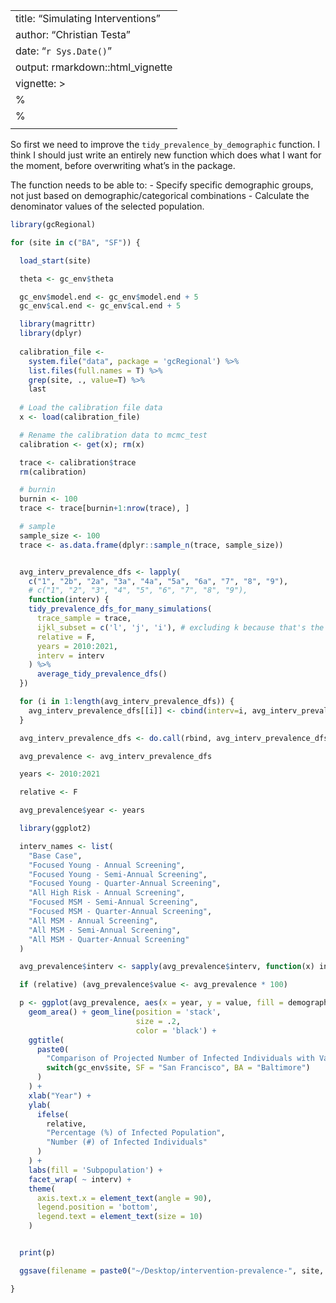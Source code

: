 
--- 
title: "Simulating Interventions"
author: "Christian Testa"
date: "`r Sys.Date()`"
output: rmarkdown::html_vignette
vignette: >
    %\VignetteIndexEntry{Simulating Interventions}
    %\VignetteEngine{knitr::rmarkdown}
    \usepackage[utf8]{inputenc}
---

So first we need to improve the `tidy_prevalence_by_demographic` function.
I think I should just write an entirely new function which does what I want
for the moment, before overwriting what's in the package.

The function needs to be able to:
- Specify specific demographic groups, not just based on demographic/categorical combinations
- Calculate the denominator values of the selected population.

```r
library(gcRegional)

for (site in c("BA", "SF")) {

  load_start(site)

  theta <- gc_env$theta

  gc_env$model.end <- gc_env$model.end + 5
  gc_env$cal.end <- gc_env$cal.end + 5

  library(magrittr)
  library(dplyr)
  
  calibration_file <-
    system.file("data", package = 'gcRegional') %>%
    list.files(full.names = T) %>%
    grep(site, ., value=T) %>%
    last
  
  # Load the calibration file data
  x <- load(calibration_file)

  # Rename the calibration data to mcmc_test
  calibration <- get(x); rm(x)

  trace <- calibration$trace
  rm(calibration)

  # burnin
  burnin <- 100
  trace <- trace[burnin+1:nrow(trace), ]

  # sample
  sample_size <- 100
  trace <- as.data.frame(dplyr::sample_n(trace, sample_size))


  avg_interv_prevalence_dfs <- lapply(
    c("1", "2b", "2a", "3a", "4a", "5a", "6a", "7", "8", "9"),
    # c("1", "2", "3", "4", "5", "6", "7", "8", "9"),
    function(interv) {
    tidy_prevalence_dfs_for_many_simulations(
      trace_sample = trace,
      ijkl_subset = c('l', 'j', 'i'), # excluding k because that's the "Low/High" risk group
      relative = F,
      years = 2010:2021,
      interv = interv
    ) %>%
      average_tidy_prevalence_dfs()
  })

  for (i in 1:length(avg_interv_prevalence_dfs)) {
    avg_interv_prevalence_dfs[[i]] <- cbind(interv=i, avg_interv_prevalence_dfs[[i]])
  }

  avg_interv_prevalence_dfs <- do.call(rbind, avg_interv_prevalence_dfs)

  avg_prevalence <- avg_interv_prevalence_dfs

  years <- 2010:2021

  relative <- F

  avg_prevalence$year <- years

  library(ggplot2)

  interv_names <- list(
    "Base Case",
    "Focused Young - Annual Screening",
    "Focused Young - Semi-Annual Screening",
    "Focused Young - Quarter-Annual Screening",
    "All High Risk - Annual Screening",
    "Focused MSM - Semi-Annual Screening",
    "Focused MSM - Quarter-Annual Screening",
    "All MSM - Annual Screening",
    "All MSM - Semi-Annual Screening",
    "All MSM - Quarter-Annual Screening"
  )

  avg_prevalence$interv <- sapply(avg_prevalence$interv, function(x) interv_names[[x]])

  if (relative) (avg_prevalence$value <- avg_prevalence * 100)

  p <- ggplot(avg_prevalence, aes(x = year, y = value, fill = demographic)) +
    geom_area() + geom_line(position = 'stack',
                            size = .2,
                            color = 'black') +
    ggtitle(
      paste0(
        "Comparison of Projected Number of Infected Individuals with Varying Screening Interventions in ",
        switch(gc_env$site, SF = "San Francisco", BA = "Baltimore")
      )
    ) +
    xlab("Year") +
    ylab(
      ifelse(
        relative,
        "Percentage (%) of Infected Population",
        "Number (#) of Infected Individuals"
      )
    ) +
    labs(fill = 'Subpopulation') +
    facet_wrap( ~ interv) +
    theme(
      axis.text.x = element_text(angle = 90),
      legend.position = 'bottom',
      legend.text = element_text(size = 10)
    )


  print(p)

  ggsave(filename = paste0("~/Desktop/intervention-prevalence-", site, ".png"), width=unit(10, 'in'), height=unit(8, 'in'))

}

```
